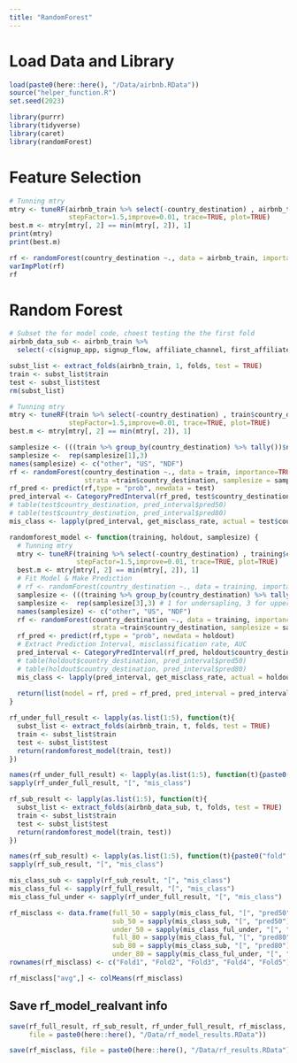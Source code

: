 ```yaml
---
title: "RandomForest"
---
```

# Load Data and Library
```r
load(paste0(here::here(), "/Data/airbnb.RData"))
source("helper_function.R")
set.seed(2023)

library(purrr)
library(tidyverse)
library(caret)
library(randomForest)
```

# Feature Selection
```r
# Tunning mtry
mtry <- tuneRF(airbnb_train %>% select(-country_destination) , airbnb_train$country_destination, ntreeTry=500,
               stepFactor=1.5,improve=0.01, trace=TRUE, plot=TRUE)
best.m <- mtry[mtry[, 2] == min(mtry[, 2]), 1]
print(mtry)
print(best.m)

rf <- randomForest(country_destination ~., data = airbnb_train, importance=TRUE, ntree = 500, mtry = best.m)
varImpPlot(rf)
rf
```



# Random Forest

```r
# Subset the for model code, choest testing the the first fold
airbnb_data_sub <- airbnb_train %>% 
  select(-c(signup_app, signup_flow, affiliate_channel, first_affiliate_tracked))

subst_list <- extract_folds(airbnb_train, 1, folds, test = TRUE)
train <- subst_list$train
test <- subst_list$test
rm(subst_list)
```


```r
# Tunning mtry
mtry <- tuneRF(train %>% select(-country_destination) , train$country_destination, ntreeTry=500,
               stepFactor=1.5,improve=0.01, trace=TRUE, plot=TRUE)
best.m <- mtry[mtry[, 2] == min(mtry[, 2]), 1]

```

```r
samplesize <- (((train %>% group_by(country_destination) %>% tally())$n)/3 * 2) %>% round()
samplesize <-  rep(samplesize[1],3)
names(samplesize) <- c("other", "US", "NDF")
rf <- randomForest(country_destination ~., data = train, importance=TRUE, ntree = 500, mtry = best.m,
                   strata =train$country_destination, samplesize = samplesize)
rf_pred <- predict(rf,type = "prob", newdata = test)
pred_interval <- CategoryPredInterval(rf_pred, test$country_destination %>% levels())
# table(test$country_destination, pred_interval$pred50)
# table(test$country_destination, pred_interval$pred80)
mis_class <- lapply(pred_interval, get_misclass_rate, actual = test$country_destination)

```

```r
randomforest_model <- function(training, holdout, samplesize) {
  # Tunning mtry
  mtry <- tuneRF(training %>% select(-country_destination) , training$country_destination, ntreeTry=500,
                 stepFactor=1.5,improve=0.01, trace=TRUE, plot=TRUE)
  best.m <- mtry[mtry[, 2] == min(mtry[, 2]), 1]
  # Fit Model & Make Prediction
  # rf <- randomForest(country_destination ~., data = training, importance=TRUE, ntree = 500, mtry = best.m)
  samplesize <- (((training %>% group_by(country_destination) %>% tally())$n)/3 * 2) %>% round()
  samplesize <-  rep(samplesize[3],3) # 1 for undersapling, 3 for upper sampling
  names(samplesize) <- c("other", "US", "NDF")
  rf <- randomForest(country_destination ~., data = training, importance=TRUE, ntree = 500, mtry = best.m,
                     strata =train$country_destination, samplesize = samplesize)
  rf_pred <- predict(rf,type = "prob", newdata = holdout)
  # Extract Prediction Interval, misclassification rate, AUC
  pred_interval <- CategoryPredInterval(rf_pred, holdout$country_destination %>% levels())
  # table(holdout$country_destination, pred_interval$pred50)
  # table(holdout$country_destination, pred_interval$pred80)
  mis_class <- lapply(pred_interval, get_misclass_rate, actual = holdout$country_destination)
  
  return(list(model = rf, pred = rf_pred, pred_interval = pred_interval, mis_class = mis_class))
}


```


```r
rf_under_full_result <- lapply(as.list(1:5), function(t){
  subst_list <- extract_folds(airbnb_train, t, folds, test = TRUE)
  train <- subst_list$train
  test <- subst_list$test
  return(randomforest_model(train, test))
})
```

```r
names(rf_under_full_result) <- lapply(as.list(1:5), function(t){paste0("fold", as.character(t))}) %>% unlist()
sapply(rf_under_full_result, "[", "mis_class")
```

```r
rf_sub_result <- lapply(as.list(1:5), function(t){
  subst_list <- extract_folds(airbnb_data_sub, t, folds, test = TRUE)
  train <- subst_list$train
  test <- subst_list$test
  return(randomforest_model(train, test))
})
```
```r
names(rf_sub_result) <- lapply(as.list(1:5), function(t){paste0("fold", as.character(t))}) %>% unlist()
sapply(rf_sub_result, "[", "mis_class")
```

```r
mis_class_sub <- sapply(rf_sub_result, "[", "mis_class")
mis_class_ful <- sapply(rf_full_result, "[", "mis_class")
mis_class_ful_under <- sapply(rf_under_full_result, "[", "mis_class")

rf_misclass <- data.frame(full_50 = sapply(mis_class_ful, "[", "pred50") %>% unlist(),
                          sub_50 = sapply(mis_class_sub, "[", "pred50") %>% unlist(),
                          under_50 = sapply(mis_class_ful_under, "[", "pred50") %>% unlist(),
                          full_80 = sapply(mis_class_ful, "[", "pred80") %>% unlist(),
                          sub_80 = sapply(mis_class_sub, "[", "pred80") %>% unlist(),
                          under_80 = sapply(mis_class_ful_under, "[", "pred80") %>% unlist())
rownames(rf_misclass) <- c("Fold1", "Fold2", "Fold3", "Fold4", "Fold5")

rf_misclass["avg",] <- colMeans(rf_misclass)
```

## Save rf_model_realvant info
```r
save(rf_full_result, rf_sub_result, rf_under_full_result, rf_misclass,
     file = paste0(here::here(), "/Data/rf_model_results.RData"))
```

```r
save(rf_misclass, file = paste0(here::here(), "/Data/rf_results.RData"))
```

